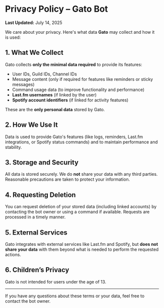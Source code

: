 # Privacy Policy – Gato Bot

**Last Updated:** July 14, 2025

We care about your privacy. Here's what data **Gato** may collect and how it is used:

## 1. What We Collect

Gato collects **only the minimal data required** to provide its features:

- User IDs, Guild IDs, Channel IDs  
- Message content (only if required for features like reminders or sticky messages)  
- Command usage data (to improve functionality and performance)  
- **Last.fm usernames** (if linked by the user)  
- **Spotify account identifiers** (if linked for activity features)

These are the **only personal data** stored by Gato.

## 2. How We Use It

Data is used to provide Gato's features (like logs, reminders, Last.fm integrations, or Spotify status commands) and to maintain performance and stability.

## 3. Storage and Security

All data is stored securely. We do **not** share your data with any third parties. Reasonable precautions are taken to protect your information.

## 4. Requesting Deletion

You can request deletion of your stored data (including linked accounts) by contacting the bot owner or using a command if available. Requests are processed in a timely manner.

## 5. External Services

Gato integrates with external services like Last.fm and Spotify, but **does not share your data** with them beyond what is needed to perform the requested actions.

## 6. Children’s Privacy

Gato is not intended for users under the age of 13.

---

If you have any questions about these terms or your data, feel free to contact the bot owner.